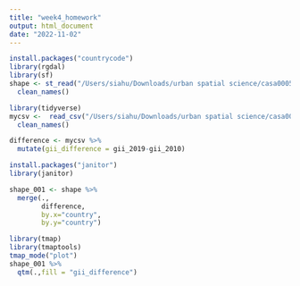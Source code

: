 ```yaml
---
title: "week4_homework"
output: html_document
date: "2022-11-02"
---
```

```r
install.packages("countrycode")
library(rgdal)
library(sf)
shape <- st_read("/Users/siahu/Downloads/urban spatial science/casa0005 geographic information systems/homework/week4/World_Countries_(Generalized)/World_Countries__Generalized_.shp")%>%
  clean_names()
```
```r
library(tidyverse)
mycsv <-  read_csv("/Users/siahu/Downloads/urban spatial science/casa0005 geographic information systems/homework/week4/HDR21-22_Composite_indices_complete_time_series.csv") %>%
  clean_names()

difference <- mycsv %>%
  mutate(gii_difference = gii_2019-gii_2010)
```

```r
install.packages("janitor")
library(janitor)
```


```r
shape_001 <- shape %>%
  merge(.,
        difference,
        by.x="country", 
        by.y="country")
```

```r
library(tmap)
library(tmaptools)
tmap_mode("plot")
shape_001 %>%
  qtm(.,fill = "gii_difference")
```


